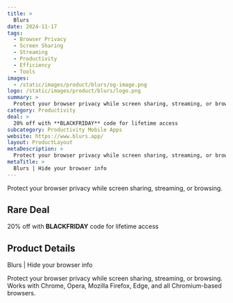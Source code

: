 ```yaml
---
title: >
  Blurs
date: 2024-11-17
tags:
  - Browser Privacy
  - Screen Sharing
  - Streaming
  - Productivity
  - Efficiency
  - Tools
images:
  - /static/images/product/blurs/og-image.png
logo: /static/images/product/blurs/logo.png
summary: >
  Protect your browser privacy while screen sharing, streaming, or browsing.
category: Productivity
deal: >
  20% off with **BLACKFRIDAY** code for lifetime access
subcategory: Productivity Mobile Apps
website: https://www.blurs.app/
layout: ProductLayout
metaDescription: >
  Protect your browser privacy while screen sharing, streaming, or browsing. Works with Chrome, Opera, Mozilla Firefox, Edge, and all Chromium-based browsers.
metaTitle: >
  Blurs | Hide your browser info
---
```

Protect your browser privacy while screen sharing, streaming, or browsing.

## Rare Deal

20% off with **BLACKFRIDAY** code for lifetime access
## Product Details
Blurs | Hide your browser info

Protect your browser privacy while screen sharing, streaming, or browsing. Works with Chrome, Opera, Mozilla Firefox, Edge, and all Chromium-based browsers.
